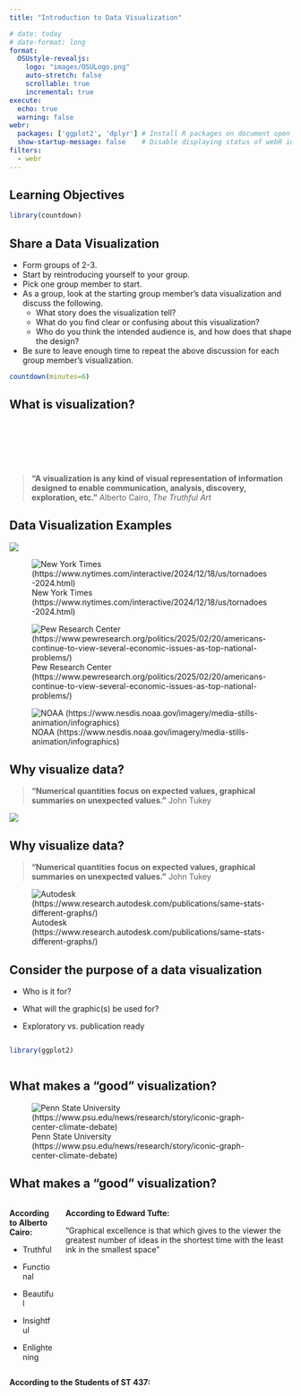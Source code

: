 ```yaml
---
title: "Introduction to Data Visualization"

# date: today
# date-format: long
format:
  OSUstyle-revealjs:
    logo: "images/OSULogo.png"
    auto-stretch: false
    scrollable: true
    incremental: true
execute: 
  echo: true
  warning: false
webr:
  packages: ['ggplot2', 'dplyr'] # Install R packages on document open
  show-startup-message: false    # Disable displaying status of webR initialization
filters:
  - webr
---
```


## Learning Objectives

```r
library(countdown)
```

## Share a Data Visualization

-   Form groups of 2-3.
-   Start by reintroducing yourself to your group.
-   Pick one group member to start.
-   As a group, look at the starting group member's data visualization and discuss the following.
    -   What story does the visualization tell?
    -   What do you find clear or confusing about this visualization?
    -   Who do you think the intended audience is, and how does that shape the design?
-   Be sure to leave enough time to repeat the above discussion for each group member's visualization.

```r
countdown(minutes=6)
```

## What is visualization?

 

 

 

::: fragment
> **"A visualization is any kind of visual representation of information designed to enable communication, analysis, discovery, exploration, etc."** Alberto Cairo, *The Truthful Art*
:::

## Data Visualization Examples

![](images/nyt1.png){fig-align="left"}

![New York Times (https://www.nytimes.com/interactive/2024/12/18/us/tornadoes-2024.html)](images/nyt2.png){fig-align="left"}

![Pew Research Center (https://www.pewresearch.org/politics/2025/02/20/americans-continue-to-view-several-economic-issues-as-top-national-problems/)](images/pew.png){fig-align="left"}

![NOAA (https://www.nesdis.noaa.gov/imagery/media-stills-animation/infographics)](images/noaa.png){fig-align="left"}

## Why visualize data?

> **"Numerical quantities focus on expected values, graphical summaries on unexpected values."** John Tukey

::: fragment
![](images/blank_dino.png){fig-align="center"}
:::

## Why visualize data?

> **"Numerical quantities focus on expected values, graphical summaries on unexpected values."** John Tukey

![Autodesk (https://www.research.autodesk.com/publications/same-stats-different-graphs/)](images/DinoSequentialSmaller.gif){fig-align="center"}

## Consider the purpose of a data visualization

-   Who is it for?

-   What will the graphic(s) be used for?

-   Exploratory vs. publication ready

:::{.columns}

:::{.column}
```r
library(ggplot2)

```

:::

:::{.column}

:::

:::

## What makes a "good" visualization?

![Penn State University (https://www.psu.edu/news/research/story/iconic-graph-center-climate-debate)](images/hockeystick.png){fig-align="center"}

## What makes a "good" visualization?

:::::: columns
:::: column
**According to Alberto Cairo:**

::: nonincremental
-   Truthful

-   Functional

-   Beautiful

-   Insightful

-   Enlightening
:::
::::

::: column
**According to Edward Tufte:**

"Graphical excellence is that which gives to the viewer the greatest number of ideas in the shortest time with the least ink in the smallest space"
:::
::::::

[**According to the Students of ST 437:**]{.fragment}
